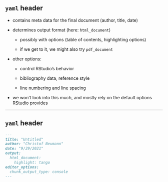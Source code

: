 ## `yaml` header

- contains meta data for the final document (author, title, date)

- determines output format (here: `html_document`)

  - possibly with options (table of contents, highlighting options)
  
  - if we get to it, we might also try `pdf_document`
  
- other options:
  
  - control RStudio's behavior
  
  - bibliography data, reference style
  
  - line numbering and line spacing

- we won't look into this much, and mostly rely on the default options RStudio provides


---

## `yaml` header

````md
---
title: "Untitled"
author: "Christof Neumann"
date: "9/29/2021"
output: 
  html_document:
    highlight: tango
editor_options: 
  chunk_output_type: console
---
````



